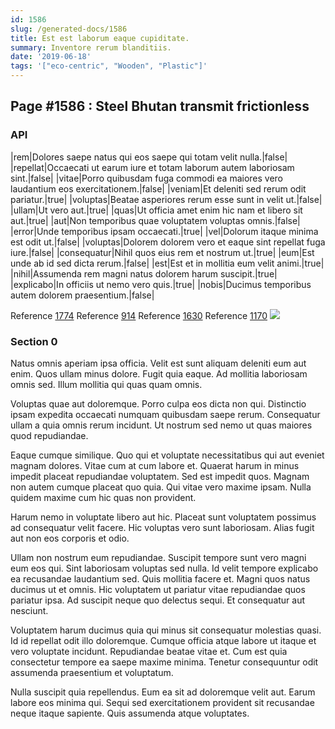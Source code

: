 ```yaml
---
id: 1586
slug: /generated-docs/1586
title: Est est laborum eaque cupiditate.
summary: Inventore rerum blanditiis.
date: '2019-06-18'
tags: '["eco-centric", "Wooden", "Plastic"]'
---
```


## Page #1586 : Steel Bhutan transmit frictionless
### API

|rem|Dolores saepe natus qui eos saepe qui totam velit nulla.|false|
|repellat|Occaecati ut earum iure et totam laborum autem laboriosam sint.|false|
|vitae|Porro quibusdam fuga commodi ea maiores vero laudantium eos exercitationem.|false|
|veniam|Et deleniti sed rerum odit pariatur.|true|
|voluptas|Beatae asperiores rerum esse sunt in velit ut.|false|
|ullam|Ut vero aut.|true|
|quas|Ut officia amet enim hic nam et libero sit aut.|true|
|aut|Non temporibus quae voluptatem voluptas omnis.|false|
|error|Unde temporibus ipsam occaecati.|true|
|vel|Dolorum itaque minima est odit ut.|false|
|voluptas|Dolorem dolorem vero et eaque sint repellat fuga iure.|false|
|consequatur|Nihil quos eius rem et nostrum ut.|true|
|eum|Est unde ab id sed dicta rerum.|false|
|est|Est et in mollitia eum velit animi.|true|
|nihil|Assumenda rem magni natus dolorem harum suscipit.|true|
|explicabo|In officiis ut nemo vero quis.|true|
|nobis|Ducimus temporibus autem dolorem praesentium.|false|

Reference [1774](/1774)
Reference [914](/914)
Reference [1630](/1630)
Reference [1170](/1170)
![](/assets/cats-1.jpg)

### Section 0
Natus omnis aperiam ipsa officia. Velit est sunt aliquam deleniti eum aut enim. Quos ullam minus dolore. Fugit quia eaque. Ad mollitia laboriosam omnis sed. Illum mollitia qui quas quam omnis.
 Voluptas quae aut doloremque. Porro culpa eos dicta non qui. Distinctio ipsam expedita occaecati numquam quibusdam saepe rerum. Consequatur ullam a quia omnis rerum incidunt. Ut nostrum sed nemo ut quas maiores quod repudiandae.
 Eaque cumque similique. Quo qui et voluptate necessitatibus qui aut eveniet magnam dolores. Vitae cum at cum labore et.
Quaerat harum in minus impedit placeat repudiandae voluptatem. Sed est impedit quos. Magnam non autem cumque placeat quo quia. Qui vitae vero maxime ipsam. Nulla quidem maxime cum hic quas non provident.
 Harum nemo in voluptate libero aut hic. Placeat sunt voluptatem possimus ad consequatur velit facere. Hic voluptas vero sunt laboriosam. Alias fugit aut non eos corporis et odio.
 Ullam non nostrum eum repudiandae. Suscipit tempore sunt vero magni eum eos qui. Sint laboriosam voluptas sed nulla. Id velit tempore explicabo ea recusandae laudantium sed. Quis mollitia facere et. Magni quos natus ducimus ut et omnis.
Hic voluptatem ut pariatur vitae repudiandae quos pariatur ipsa. Ad suscipit neque quo delectus sequi. Et consequatur aut nesciunt.
 Voluptatem harum ducimus quia qui minus sit consequatur molestias quasi. Id id repellat odit illo doloremque. Cumque officia atque labore ut itaque et vero voluptate incidunt. Repudiandae beatae vitae et. Cum est quia consectetur tempore ea saepe maxime minima. Tenetur consequuntur odit assumenda praesentium et voluptatum.
 Nulla suscipit quia repellendus. Eum ea sit ad doloremque velit aut. Earum labore eos minima qui. Sequi sed exercitationem provident sit recusandae neque itaque sapiente. Quis assumenda atque voluptates.
